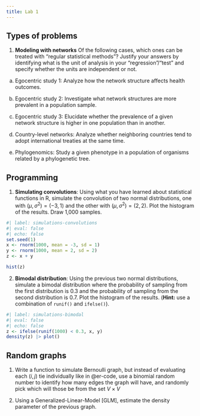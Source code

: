 ```yaml
---
title: Lab 1
---
```


## Types of problems

1. **Modeling with networks** Of the following cases, which ones can be treated with "regular statistical methods"? Justify your answers by identifying what is the unit of analysis in your "regression"/"test" and specify whether the units are independent or not.

a. Egocentric study 1: Analyze how the network structure affects health outcomes.

b. Egocentric study 2: Investigate what network structures are more prevalent in a population sample.

c. Egocentric study 3: Elucidate whether the prevalence of a given network structure is higher in one population than in another.

d. Country-level networks: Analyze whether neighboring countries tend to adopt international treaties at the same time.

e. Phylogenomics: Study a given phenotype in a population of organisms related by a phylogenetic tree. 



## Programming 

1. **Simulating convolutions**: Using what you have learned about statistical functions in R, simulate the convolution of two normal distributions, one with $(\mu, \sigma^2) = (-3, 1)$ and the other with $(\mu, \sigma^2) = (2, 2)$. Plot the histogram of the results. Draw 1,000 samples.

```r
#| label: simulations-convolutions
#| eval: false
#| echo: false
set.seed(1)
x <- rnorm(1000, mean = -3, sd = 1)
y <- rnorm(1000, mean = 2, sd = 2)
z <- x + y

hist(z)
```

2. **Bimodal distribution**: Using the previous two normal distributions, simulate a bimodal distribution where the probability of sampling from the first distribution is 0.3 and the probability of sampling from the second distribution is 0.7. Plot the histogram of the results. (**Hint:** use a combination of `runif()` and `ifelse()`).

```r
#| label: simulations-bimodal
#| eval: false
#| echo: false
z <- ifelse(runif(1000) < 0.3, x, y)
density(z) |> plot()
```

## Random graphs

1. Write a function to simulate Bernoulli graph, but instead of evaluating each $(i,j)$ tie individually like in @er-code, use a binomial random number to identify how many edges the graph will have, and randomly pick which will those be from the set $V\times V$

2. Using a Generalized-Linear-Model [GLM], estimate the density parameter of the previous graph.